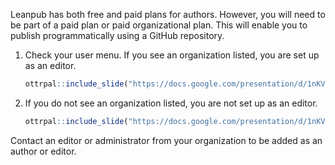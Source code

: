 
Leanpub has both free and paid plans for authors. However, you will need to be part of a paid plan or paid organizational plan. This will enable you to publish programmatically using a GitHub repository.

1. Check your user menu. If you see an organization listed, you are set up as an editor. 

    ```r
ottrpal::include_slide("https://docs.google.com/presentation/d/1nKVYtTsawTHSxMun69U3GO9xT_xSQsJjTEabEb1qAuU/edit#slide=id.g1b1ea0f5d51_0_7")
    ```
    
1. If you do not see an organization listed, you are not set up as an editor.
 
    ```r
ottrpal::include_slide("https://docs.google.com/presentation/d/1nKVYtTsawTHSxMun69U3GO9xT_xSQsJjTEabEb1qAuU/edit#slide=id.g1b1ea0f5d51_0_15")
    ```

:::: {.notice}
Contact an editor or administrator from your organization to be added as an author or editor.
::::

